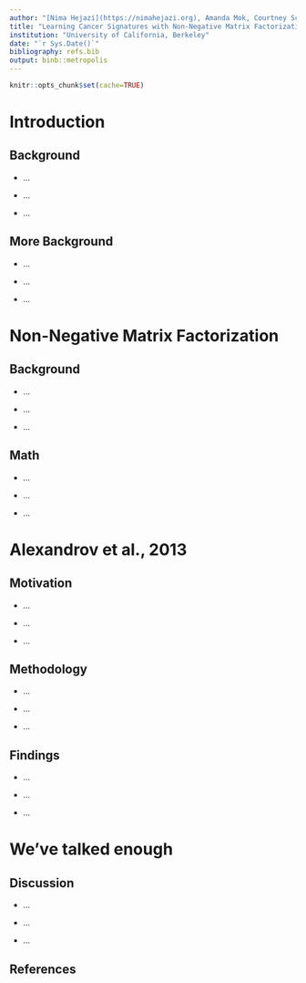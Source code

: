 ```yaml
---
author: "[Nima Hejazi](https://nimahejazi.org), Amanda Mok, Courtney Schiffman"
title: "Learning Cancer Signatures with Non-Negative Matrix Factorization"
institution: "University of California, Berkeley"
date: "`r Sys.Date()`"
bibliography: refs.bib
output: binb::metropolis
---
```


```r
knitr::opts_chunk$set(cache=TRUE)
```

# Introduction

## Background

* ...

* ...

* ...

## More Background

* ...

* ...

* ...

# Non-Negative Matrix Factorization

## Background

* ...

* ...

* ...

## Math

* ...

* ...

* ...

# Alexandrov et al., 2013

## Motivation

* ...

* ...

* ...

## Methodology

* ...

* ...

* ...

## Findings

* ...

* ...

* ...

# We've talked enough 

## Discussion

* ...

* ...

* ...

## References
